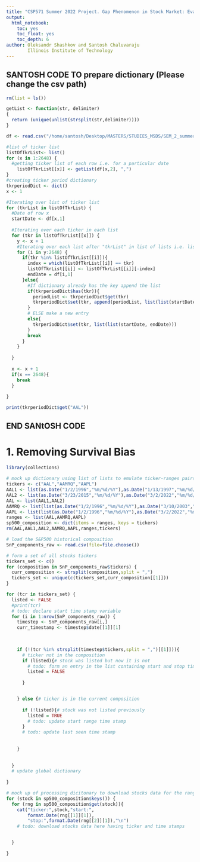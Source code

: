 ```yaml
---
title: "CSP571 Summer 2022 Project. Gap Phenomenon in Stock Market: Evaluating the Significance of Price Gaps in Predicting Future Returns Using Statistical and Machine Learning Techniques"
output: 
  html_notebook: 
    toc: yes
    toc_float: yes
    toc_depth: 6
author: Oleksandr Shashkov and Santosh Chaluvaraju
        Illinois Institute of Technology
---
```


## SANTOSH CODE TO prepare dictionary (Please change the csv path)
```r
rm(list = ls())
```

```r
getList <- function(str, delimiter)
{
  return (unique(unlist(strsplit(str,delimiter))))
}
```

```r
df <- read.csv("/home/santosh/Desktop/MASTERS/STUDIES_MSDS/SEM_2_summer/Data_preparation_and_analysis/PROJECT/git_work/Gap-Phenomenon-in-Stock-Market/S&P 500 Historical Components & Changes(03-14-2022).csv")

#list of ticker list
listOfTkrList<- list()
for (x in 1:2648) {
  #getting ticker list of each row i.e. for a particular date 
    listOfTkrList[[x]] <- getList(df[x,2], ",")
}
#creating ticker period dictionary
tkrperiodDict <- dict()
x <- 1

#Iterating over list of ticker list
for (tkrList in listOfTkrList) {
  #Date of row x
  startDate <- df[x,1]
  
  #Iterating over each ticker in each list
  for (tkr in listOfTkrList[[x]]) {
    y <- x + 1
    #Iterating over each list after "tkrList" in list of lists i.e. listOfTkrList
    for (i in y:2648) {
      if(tkr %in% listOfTkrList[[i]]){
        index = which(listOfTkrList[[i]] == tkr)
        listOfTkrList[[i]] <- listOfTkrList[[i]][-index]
        endDate = df[i,1]
      }else{
        #If dictionary already has the key append the list
        if(tkrperiodDict$has(tkr)){
          periodList <- tkrperiodDict$get(tkr)
          tkrperiodDict$set(tkr, append(periodList, list(list(startDate, endDate))))
        }
        # ELSE make a new entry
        else{
          tkrperiodDict$set(tkr, list(list(startDate, endDate)))
        }
        break
      }
    }
    
  }
  
  x <- x + 1
  if(x == 2648){
    break
  }
  
}

```
```r
print(tkrperiodDict$get("AAL"))
```
## END SANtOSH CODE

# 1. Removing Survival Bias

```r
library(collections)
```
```r
# mock up dictionary using list of lists to emulate ticker-ranges pairs
tickers <- c("AAL","AAMRQ","AAPL")
AAL1 <- list(as.Date("1/2/1996","%m/%d/%Y"),as.Date("1/13/1997","%m/%d/%Y"))
AAL2 <- list(as.Date("3/23/2015","%m/%d/%Y"),as.Date("3/2/2022","%m/%d/%Y"))
AAL <- list(AAL1,AAL2)
AAMRQ <- list(list(as.Date("1/2/1996","%m/%d/%Y"),as.Date("3/10/2003","%m/%d/%Y")))
AAPL <- list(list(as.Date("1/2/1996","%m/%d/%Y"),as.Date("3/2/2022","%m/%d/%Y")))
ranges <- list(AAL,AAMRQ,AAPL)
sp500_composition <- dict(items = ranges, keys = tickers)
rm(AAL,AAL1,AAL2,AAMRQ,AAPL,ranges,tickers)
```

```r
# load the S&P500 historical composition
SnP_components_raw <- read.csv(file=file.choose())
```
```r
# form a set of all stocks tickers
tickers_set <- c()
for (composition in SnP_components_raw$tickers) {
  curr_composition <- strsplit(composition,split = ",")
  tickers_set <- unique(c(tickers_set,curr_composition[[1]]))
}
```
```r
for (tcr in tickers_set) {
  listed <- FALSE
  #print(tcr)
  # todo: declare start time stamp variable
  for (i in 1:nrow(SnP_components_raw)) {
    timestep <- SnP_components_raw[i,]
    curr_timestamp <- timestep$date[[1]][1]

    
    
    if (!(tcr %in% strsplit(timestep$tickers,split = ",")[[1]])){
      # ticker not in the composition
      if (listed){# stock was listed but now it is not
        # todo: form an entry in the list containing start and stop time stamps
        listed = FALSE
        
      }


    } else {# ticker is in the current composition
      
      if (!listed){# stock was not listed previously
        listed = TRUE
        # todo: update start range time stamp
      }
      # todo: update last seen time stamp
      
      
    }
    
    
  }
  # update global dictionary
  
}

```


```r
# mock up of processing dicitonary to download stocks data for the ranges
for (stock in sp500_composition$keys()) {
  for (rng in sp500_composition$get(stock)){
    cat("ticker:",stock,"start:",
        format.Date(rng[[1]][1]),
        "stop:",format.Date(rng[[2]][1]),"\n")
    # todo: download stocks data here having ticker and time stamps


  }
  
}
```